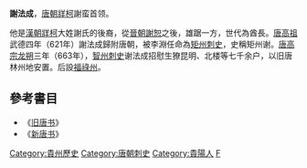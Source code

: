 {{no footnotes|time=2015-01-18T12:13:54+00:00}}
'''謝法成'''，[[唐朝|唐朝]][[牂柯|牂柯]]謝蛮首领。

他是[[漢朝|漢朝]][[牂柯|牂柯]]大姓謝氏的後裔，從[[晉朝|晉朝]][[謝恕|謝恕]]之後，雄踞一方，世代為酋長。[[唐高祖|唐高祖]]武德四年（621年）謝法成歸附唐朝，被李淵任命為[[矩州|矩州]][[刺史|刺史]]，史稱矩州谢。[[唐高宗|唐高宗]][[龙朔|龙朔]]三年（663年），[[智州|智州]][[刺史|刺史]]谢法成招慰生獠昆明、北楼等七千余户，以旧唐林州地安置。后設[[福祿州|福祿州]]。

==參考書目==
*《[[旧唐书|旧唐书]]》
*《[[新唐书|新唐书]]》

{{DEFAULTSORT:Xie謝}}
[[Category:貴州歷史|Category:貴州歷史]]
[[Category:唐朝刺史|Category:唐朝刺史]]
[[Category:貴陽人|Category:貴陽人]]
[[Category:謝姓|F]]